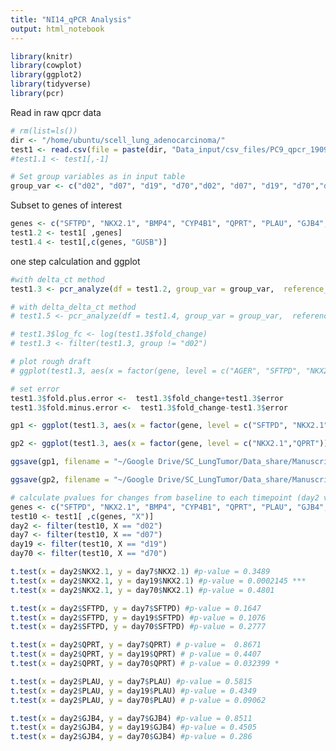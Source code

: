 ```yaml
---
title: "NI14_qPCR Analysis"
output: html_notebook
---
```


```r
library(knitr)
library(cowplot)
library(ggplot2)
library(tidyverse)
library(pcr)
```

Read in raw qpcr data
```r
# rm(list=ls())
dir <- "/home/ubuntu/scell_lung_adenocarcinoma/"
test1 <- read.csv(file = paste(dir, "Data_input/csv_files/PC9_qpcr_190918_1.csv", sep = ""))
#test1.1 <- test1[,-1]
```

```r
# Set group variables as in input table
group_var <- c("d02", "d07", "d19", "d70","d02", "d07", "d19", "d70","d02", "d07", "d19", "d70")
```

Subset to genes of interest
```r
genes <- c("SFTPD", "NKX2.1", "BMP4", "CYP4B1", "QPRT", "PLAU", "GJB4", "KRT6A")
test1.2 <- test1[ ,genes]
test1.4 <- test1[,c(genes, "GUSB")]
```

one step calculation and ggplot
```r
#with delta_ct method
test1.3 <- pcr_analyze(df = test1.2, group_var = group_var,  reference_group = 'd02', method = "delta_ct")

# with delta_delta_ct method
# test1.5 <- pcr_analyze(df = test1.4, group_var = group_var,  reference_gene = 'GUSB', reference_group = 'd02', method = "delta_delta_ct")

# test1.3$log_fc <- log(test1.3$fold_change)
# test1.3 <- filter(test1.3, group != "d02")

# plot rough draft
# ggplot(test1.3, aes(x = factor(gene, level = c("AGER", "SFTPD", "NKX2.1", "BMP4", "NAPSA", "DLC1", "CYP4B1", "PDE4C", "ABCA1", "QPRT", "PLAU", "SERPINE1", "GJB4", "KRT6A")), y = fold_change, group = factor(group, level = c("d07", "d19", "d70")))) + geom_bar(position = "dodge", stat = "summary") + xlab ("Gene") + ylab("Log Fold Change") + scale_fill_discrete(name = "Timepoint", labels = c("d7 (PER)", "d19 (PER)", "AR (PD)"), aesthetics = "fill") + theme_bw() + theme(axis.text.x=element_text(angle=90,hjust=1)) + geom_errorbar(aes(ymin=lower, ymax=upper), width=.2, position=position_dodge(.9))

# set error
test1.3$fold.plus.error <-  test1.3$fold_change+test1.3$error
test1.3$fold.minus.error <-  test1.3$fold_change-test1.3$error

gp1 <- ggplot(test1.3, aes(x = factor(gene, level = c("SFTPD", "NKX2.1", "BMP4", "CYP4B1", "QPRT", "PLAU", "GJB4", "KRT6A")), y = fold_change, group = factor(group, level = c("d02","d07", "d19", "d70")), fill = group)) + geom_bar(position = "dodge", stat = "summary") + xlab ("Gene") + ylab("Fold Change") + scale_fill_discrete(name = "Timepoint", labels = c("d2 (Baseline)", "d7 (PER)", "d19 (PER)", "AR (PD)"), aesthetics = "fill") + theme_bw() + theme(axis.text.x=element_text(angle=90,hjust=1)) + geom_errorbar(aes(ymin=fold.minus.error, ymax=fold.plus.error), width=.2, position=position_dodge(.9)) + facet_wrap(.~ factor(gene, level = c("SFTPD", "NKX2.1", "BMP4", "CYP4B1", "QPRT", "PLAU", "GJB4", "KRT6A")), scales = "free", nrow=1) + theme(axis.title.x=element_blank(),axis.text.x=element_blank(), axis.ticks.x=element_blank())

gp2 <- ggplot(test1.3, aes(x = factor(gene, level = c("NKX2.1","QPRT")), y = fold_change, group = factor(group, level = c("d02","d07", "d19", "d70")), fill = group)) + geom_bar(position = "dodge", stat = "summary") + xlab ("Gene") + ylab("Fold Change") + scale_fill_discrete(name = "Timepoint", labels = c("d2 (Baseline)", "d7 (PER)", "d19 (PER)", "AR (PD)"), aesthetics = "fill") + theme_bw() + theme(axis.text.x=element_text(angle=90,hjust=1)) + geom_errorbar(aes(ymin=fold.minus.error, ymax=fold.plus.error), width=.2, position=position_dodge(.9)) + facet_wrap(.~ factor(gene, level = c("NKX2.1","QPRT")), scales = "free", nrow=1) + theme(axis.title.x=element_blank(),axis.text.x=element_blank(), axis.ticks.x=element_blank())

ggsave(gp1, filename = "~/Google Drive/SC_LungTumor/Data_share/Manuscript/Tables and Figures/Figures_illustrator/Figure_3/qpcr_plot_8genes.pdf", height = 7, width = 14)

ggsave(gp2, filename = "~/Google Drive/SC_LungTumor/Data_share/Manuscript/Tables and Figures/Figures_illustrator/Figure_3/qpcr_plot_2genes.pdf", height = 7, width = 14)
```

```r
# calculate pvalues for changes from baseline to each timepoint (day2 vs days 7, 19 and 70)
genes <- c("SFTPD", "NKX2.1", "BMP4", "CYP4B1", "QPRT", "PLAU", "GJB4", "KRT6A")
test10 <- test1[ ,c(genes, "X")]
day2 <- filter(test10, X == "d02")
day7 <- filter(test10, X == "d07")
day19 <- filter(test10, X == "d19")
day70 <- filter(test10, X == "d70")

t.test(x = day2$NKX2.1, y = day7$NKX2.1) #p-value = 0.3489
t.test(x = day2$NKX2.1, y = day19$NKX2.1) #p-value = 0.0002145 ***
t.test(x = day2$NKX2.1, y = day70$NKX2.1) #p-value = 0.4801

t.test(x = day2$SFTPD, y = day7$SFTPD) #p-value = 0.1647
t.test(x = day2$SFTPD, y = day19$SFTPD) #p-value = 0.1076
t.test(x = day2$SFTPD, y = day70$SFTPD) #p-value = 0.2777

t.test(x = day2$QPRT, y = day7$QPRT) # p-value =  0.8671
t.test(x = day2$QPRT, y = day19$QPRT) # p-value = 0.4407
t.test(x = day2$QPRT, y = day70$QPRT) # p-value = 0.032399 *

t.test(x = day2$PLAU, y = day7$PLAU) #p-value = 0.5815
t.test(x = day2$PLAU, y = day19$PLAU) #p-value = 0.4349
t.test(x = day2$PLAU, y = day70$PLAU) # p-value = 0.09062

t.test(x = day2$GJB4, y = day7$GJB4) #p-value = 0.8511
t.test(x = day2$GJB4, y = day19$GJB4) #p-value = 0.4505
t.test(x = day2$GJB4, y = day70$GJB4) #p-value = 0.286
```


